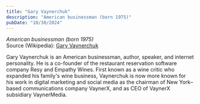 ```yaml
---
title: "Gary Vaynerchuk"
description: "American businessman (born 1975)"
pubDate: "10/30/2024"
---
```


*American businessman (born 1975)*  
Source (Wikipedia): [Gary Vaynerchuk][1]

Gary Vaynerchuk is an American businessman, author, speaker, and internet personality. He is a co-founder of the restaurant reservation software company Resy and Empathy Wines. First known as a wine critic who expanded his family's wine business, Vaynerchuk is now more known for his work in digital marketing and social media as the chairman of New York–based communications company VaynerX, and as CEO of VaynerX subsidiary VaynerMedia.

[1]: https://en.wikipedia.org/wiki/Gary_Vaynerchuk
